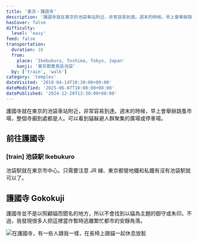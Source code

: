```yaml
---
title: '東京・護國寺'
description: '護國寺就在東京的池袋車站附近，非常容易到達。週末的時候，早上會舉辦跳蚤市場，整個寺廟到處都是人。可以看到貓躲避人群聚集的廣場或停車場。'
hasCover: false
difficulty:
  level: 'easy'
feed: false
transportation:
  duration: 10
  from:
    place: 'Ikebukuro, Toshima, Tokyo, Japan'
    kanji: '東京都豊島區池袋'
  by: ['train', 'walk']
category: 'temples'
dateVisited: '2018-04-14T10:30:00+09:00'
dateModified: '2025-06-07T10:00:00+08:00'
datePublished: '2024-12-20T13:30:00+08:00'
---
```



護國寺就在東京的池袋車站附近，非常容易到達。週末的時候，早上會舉辦跳蚤市場，整個寺廟到處都是人。可以看到貓躲避人群聚集的廣場或停車場。

<Abstract transportation={frontmatter.transportation} />

## 前往護國寺

### [train] 池袋駅 Ikebukuro

池袋駅就在東京市中心。只需要注意 JR 線、東京都營地鐵和私鐵有沒有池袋駅就可以了。

## 護國寺 Gokokuji

護國寺並不是以照顧貓而聞名的地方，所以不會找到以貓為主題的御守或朱印。不過，我發現很多人把這裡當作暫時逃離繁忙都市的安靜角落。

![在護國寺，有一些人跟我一樣，在長椅上跟貓一起休息放鬆](@assets/gokokuji/bench.jpg)
